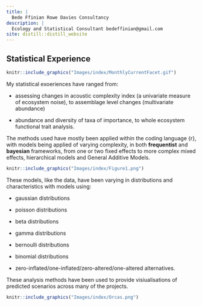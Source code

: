 ```yaml
---
title: |
  Bede Ffinian Rowe Davies Consultancy
description: |
  Ecology and Statistical Consultant bedeffinian@gmail.com
site: distill::distill_website  
---
```


## Statistical Experience

::: {.floatting}

```r
knitr::include_graphics("Images/index/MonthlyCurrentFacet.gif")

```

My statistical exoeriences have ranged from:

- assessing changes in acoustic complexity index (a univariate measure of ecosystem noise), to assemblage level changes (multivariate abundance)

- abundance and diversity of taxa of importance, to whole ecosystem functional trait analysis.

The methods used have mostly been applied within the coding language {r}, with models being applied of varying complexity, in both **frequentist** and **bayesian** frameworks, from one or two fixed effects to more complex mixed effects, hierarchical models and General Additive Models.

```r
knitr::include_graphics("Images/index/Figure1.png")

```

These models, like the data, have been varying in distributions and characteristics with models using:

- gaussian distributions

- poisson distributions

- beta distributions

- gamma distributions

- bernoulli distributions

- binomial distributions

- zero-inflated/one-inflated/zero-altered/one-altered alternatives.  

These analysis methods have been used to provide visiualisations of predicted scenarios across many of the projects.

:::

```r
knitr::include_graphics("Images/index/Orcas.png")

```

